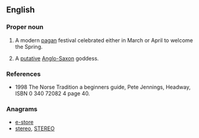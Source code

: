 ==English==

===Proper noun===
{{en-noun|-}}
{{wikipedia}}
# {{context|paganism}} A modern [[pagan]] festival celebrated either in March or April to welcome the Spring.  
# A [[putative]] [[Anglo-Saxon]] goddess.

===References===
*1998 The Norse Tradition a beginners guide, Pete Jennings, Headway, ISBN 0 340 72082 4 page 40.

===Anagrams===
* [[e-store#English|e-store]]
* [[stereo#English|stereo]], [[STEREO#English|STEREO]]